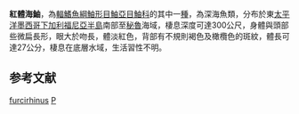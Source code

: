 {{Speciesbox 
| genus = Pontinus
| species = furcirhinus
| authority = [[Garman|Garman]], 1899 
| image = Pontinus furcirhinus.jpg
| status = LC
| status_system = IUCN3.1
| synonyms = *''Pontinus dubius, Steindachner, 1902''
}}
'''紅體海鮋'''，為[[輻鰭魚綱|輻鰭魚綱]][[鮋形目|鮋形目]][[鮋亞目|鮋亞目]][[鮋科|鮋科]]的其中一[[種|種]]，為深海魚類，分布於東[[太平洋|太平洋]][[墨西哥|墨西哥]][[下加利福尼亞半島|下加利福尼亞半島]]南部至[[秘魯|秘魯]]海域，棲息深度可達300公尺，身體與頭部些微扁長形，眼大於吻長，體淡紅色，背部有不規則褐色及橄欖色的斑紋，體長可達27公分，棲息在底層水域，生活習性不明。

==参考文献==
{{reflist}}
{{Taxonbar}}

[[Category:海鮋屬|furcirhinus]]
[[Category:1899年描述的鱼类|P]]